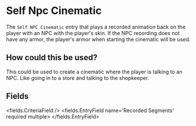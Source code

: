 
# Self Npc Cinematic 

<DeprecationWarning message='Use the EntityAdapter instead' />


The `Self NPC Cinematic` entry that plays a recorded animation back on the player with an NPC with the player's skin.
If the NPC recording does not have any armor, the player's armor when starting the cinematic will be used.

## How could this be used?

This could be used to create a cinematic where the player is talking to an NPC.
Like going in to a store and talking to the shopkeeper.


## Fields

<fields.CriteriaField />
<fields.EntryField name='Recorded Segments' required multiple>
</fields.EntryField>
